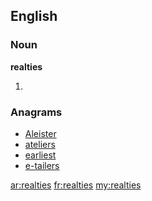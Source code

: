 ==English==

===Noun===
'''realties'''

# {{plural of|[[realty]]}}

===Anagrams===
* [[Aleister#English|Aleister]]
* [[ateliers#English|ateliers]]
* [[earliest#English|earliest]]
* [[e-tailers#English|e-tailers]]

[[ar:realties]]
[[fr:realties]]
[[my:realties]]